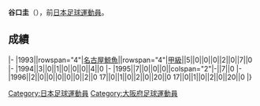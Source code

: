 {{Infobox football biography
|name=谷口圭
|image=
|fullname=谷口圭
|birth_date={{Birth date and age|1974|7|15}}
|cityofbirth=[[愛媛縣|愛媛縣]]
|countryofbirth=[[日本|日本]]
|position=[[後衛_(足球)|後衛]]
|currentclub=
|years=1993-1996
|clubs=[[名古屋鯨魚|名古屋鯨魚]]
|caps(goals)=
|nationalyears=
|nationalteam=
|nationalcaps(goals)=
}}
'''谷口圭'''（{{Bd|1974年|7月15日||}}），前[[日本|日本]][[足球|足球]][[運動員|運動員]]。

==成績==
{{Football player club statistics 1|YYN}}
{{Football player club statistics 2|JPN|YYN}}
|-
|1993||rowspan="4"|[[名古屋鯨魚|名古屋鯨魚]]||rowspan="4"|[[日本職業足球甲級聯賽|甲級]]||5||0||0||0||2||0||7||0
|-
|1994||3||0||1||0||0||0||4||0
|-
|1995||7||0||0||0||colspan="2"|-||7||0
|-
|1996||2||0||0||0||0||0||2||0
{{Football player club statistics 3|1|JPN}}17||0||1||0||2||0||20||0
{{Football player club statistics 5}}17||0||1||0||2||0||20||0
|}

{{Japan-sport-bio-stub}}
{{Soccer-player-stub}}
[[Category:日本足球運動員|Category:日本足球運動員]]
[[Category:大阪府足球運動員|Category:大阪府足球運動員]]